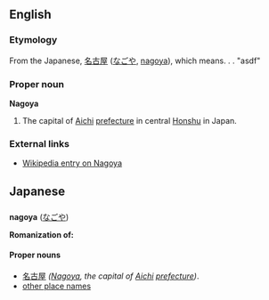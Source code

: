 == English ==
=== Etymology ===
From the Japanese, [[名古屋]] ([[なごや]], [[nagoya]]), which means. . . "asdf"

{{etystub}}
=== Proper noun ===
'''Nagoya'''

# The capital of [[Aichi]] [[prefecture]] in central [[Honshu]] in Japan.

=== External links ===
* [[w:Nagoya, Aichi|Wikipedia entry on Nagoya]]

== Japanese ==
=== {{Romaji}} ===
'''nagoya''' ([[なごや]])

'''Romanization of:'''
==== Proper nouns ====
* [[名古屋]] ''([[Nagoya]], the capital of [[Aichi]] [[prefecture]])''.
* [http://www.csse.monash.edu.au/cgi-bin/cgiwrap/jwb/wwwjdic?1F other place names]

{{stub}}